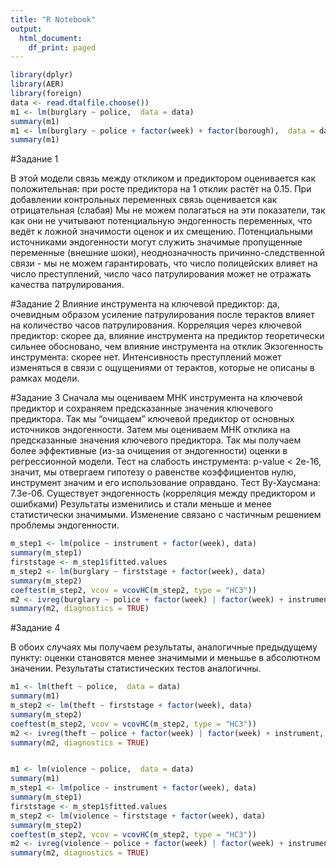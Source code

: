 ---
title: "R Notebook"
output:
  html_document:
    df_print: paged
---

```{r, results='hide', cache=FALSE}
library(dplyr)
library(AER)
library(foreign)
data <- read.dta(file.choose())
m1 <- lm(burglary ~ police,  data = data)
summary(m1)
m1 <- lm(burglary ~ police + factor(week) + factor(borough),  data = data)
summary(m1)
```
#Задание 1

В этой модели связь между откликом и предиктором оценивается как положительная: при росте предиктора на 1 
отклик растёт на 0.15. При добавлении контрольных переменных связь оценивается как отрицательная (слабая)
Мы не можем полагаться на эти показатели, так как они не учитывают потенциальную эндогенность переменных, 
что ведёт к ложной значимости оценок и их смещению. 
Потенциальными источниками эндогенности могут служить значимые пропущенные переменные (внешние шоки), неоднозначность причинно-следственной связи - мы не можем гарантировать, что число полицейских влияет на число преступлений, число часо патрулирования может не отражать качества патрулирования. 

#Задание 2
Влияние инструмента на ключевой предиктор: да, очевидным образом усиление патрулирования после терактов 
влияет на количество часов патрулирования. 
Корреляция через ключевой предиктор: скорее да, влияние инструмента на предиктор теоретически сильнее обосновано, чем влияние инструмента на отклик 
Экзогенность инструмента: скорее нет. Интенсивность преступлений может изменяться в связи с ощущениями от терактов, которые не описаны в рамках модели. 

#Задание 3
Сначала мы оцениваем МНК инструмента на ключевой предиктор и сохраняем предсказанные значения ключевого предиктора. Так мы "очищаем" ключевой предиктор от основных источников эндогенности. 
Затем мы оцениваем МНК отклика на предсказанные значения ключевого предиктора. Так мы получаем более эффективные (из-за очищения от эндогенности) оценки в регрессионной модели. 
Тест на слабость инструмента: p-value < 2e-16, значит, мы отвергаем гипотезу о равенстве коэффициентов нулю, инструмент значим и его использование оправдано. 
Тест Ву-Хаусмана: 7.3e-06. Существует эндогенность (корреляция между предиктором и ошибками)
Результаты изменились и стали меньше и менее статистически значимыми. Изменение связано с частичным решением проблемы эндогенности. 

```{r, results='hide', cache=FALSE}
m_step1 <- lm(police ~ instrument + factor(week), data)
summary(m_step1)
firststage <- m_step1$fitted.values
m_step2 <- lm(burglary ~ firststage + factor(week), data)
summary(m_step2)
coeftest(m_step2, vcov = vcovHC(m_step2, type = "HC3"))
m2 <- ivreg(burglary ~ police + factor(week) | factor(week) + instrument, data = data)
summary(m2, diagnostics = TRUE)
```
#Задание 4

В обоих случаях мы получаем результаты, аналогичные предыдущему пункту: оценки становятся менее значимыми и меньшье в абсолютном значении. Результаты статистических тестов аналогичны. 

```{r, results='hide', cache=FALSE}
m1 <- lm(theft ~ police,  data = data)
summary(m1)
m_step2 <- lm(theft ~ firststage + factor(week), data)
summary(m_step2)
coeftest(m_step2, vcov = vcovHC(m_step2, type = "HC3"))
m2 <- ivreg(theft ~ police + factor(week) | factor(week) + instrument, data = data)
summary(m2, diagnostics = TRUE)


m1 <- lm(violence ~ police,  data = data)
summary(m1)
m_step1 <- lm(police ~ instrument + factor(week), data)
summary(m_step1)
firststage <- m_step1$fitted.values
m_step2 <- lm(violence ~ firststage + factor(week), data)
summary(m_step2)
coeftest(m_step2, vcov = vcovHC(m_step2, type = "HC3"))
m2 <- ivreg(violence ~ police + factor(week) | factor(week) + instrument, data = data)
summary(m2, diagnostics = TRUE)



```



